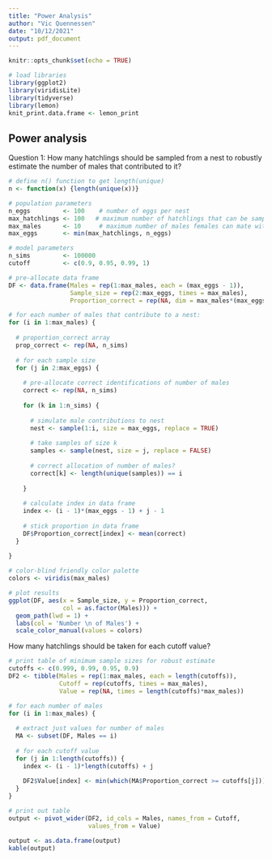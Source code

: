 ```yaml
---
title: "Power Analysis"
author: "Vic Quennessen"
date: "10/12/2021"
output: pdf_document
---
```


```r
knitr::opts_chunk$set(echo = TRUE)
```

```r
# load libraries
library(ggplot2)
library(viridisLite)
library(tidyverse)
library(lemon)
knit_print.data.frame <- lemon_print
```

## Power analysis

Question 1: How many hatchlings should be sampled from a nest to robustly estimate the number of males that contributed to it?


```r
# define n() function to get length(unique)
n <- function(x) {length(unique(x))}

# population parameters
n_eggs         <- 100    # number of eggs per nest
max_hatchlings <- 100   # maximum number of hatchlings that can be sampled
max_males      <- 10     # maximum number of males females can mate with
max_eggs       <- min(max_hatchlings, n_eggs) 

# model parameters
n_sims         <- 100000
cutoff         <- c(0.9, 0.95, 0.99, 1)

# pre-allocate data frame
DF <- data.frame(Males = rep(1:max_males, each = (max_eggs - 1)), 
                 Sample_size = rep(2:max_eggs, times = max_males), 
                 Proportion_correct = rep(NA, dim = max_males*(max_eggs - 1)))

# for each number of males that contribute to a nest:
for (i in 1:max_males) {
  
  # proportion_correct array
  prop_correct <- rep(NA, n_sims)
  
  # for each sample size
  for (j in 2:max_eggs) {
    
    # pre-allocate correct identifications of number of males
    correct <- rep(NA, n_sims)
    
    for (k in 1:n_sims) {
      
      # simulate male contributions to nest
      nest <- sample(1:i, size = max_eggs, replace = TRUE)
      
      # take samples of size k
      samples <- sample(nest, size = j, replace = FALSE)
      
      # correct allocation of number of males?
      correct[k] <- length(unique(samples)) == i
      
    }
    
    # calculate index in data frame
    index <- (i - 1)*(max_eggs - 1) + j - 1
    
    # stick proportion in data frame
    DF$Proportion_correct[index] <- mean(correct)
  }
  
}

# color-blind friendly color palette
colors <- viridis(max_males)

# plot results
ggplot(DF, aes(x = Sample_size, y = Proportion_correct, 
               col = as.factor(Males))) +
  geom_path(lwd = 1) +
  labs(col = 'Number \n of Males') +
  scale_color_manual(values = colors) 

```

How many hatchlings should be taken for each cutoff value?

```r
# print table of minimum sample sizes for robust estimate
cutoffs <- c(0.999, 0.99, 0.95, 0.9)
DF2 <- tibble(Males = rep(1:max_males, each = length(cutoffs)), 
              Cutoff = rep(cutoffs, times = max_males), 
              Value = rep(NA, times = length(cutoffs)*max_males))

# for each number of males
for (i in 1:max_males) {
  
  # extract just values for number of males
  MA <- subset(DF, Males == i)
  
  # for each cutoff value
  for (j in 1:length(cutoffs)) {
    index <- (i - 1)*length(cutoffs) + j
    
    DF2$Value[index] <- min(which(MA$Proportion_correct >= cutoffs[j]))
  }
}

# print out table
output <- pivot_wider(DF2, id_cols = Males, names_from = Cutoff, 
                      values_from = Value)

output <- as.data.frame(output)
kable(output)
```